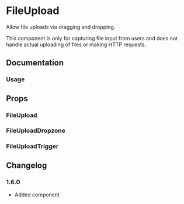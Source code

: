 
# FileUpload

Allow file uploads via dragging and dropping.

<Links component="file-upload" />

<Alert intent="information" mt="16">
  This component is only for capturing file input from users and does not handle
  actual uploading of files or making HTTP requests.
</Alert>

## Documentation

### Usage

<Demo component="file-upload/usage" />

## Props

### FileUpload

<PropsTable component="FileUpload" />

### FileUploadDropzone

<PropsTable component="FileUploadDropzone" />

### FileUploadTrigger

<PropsTable component="FileUploadTrigger" />

## Changelog

### 1.6.0

- Added component
